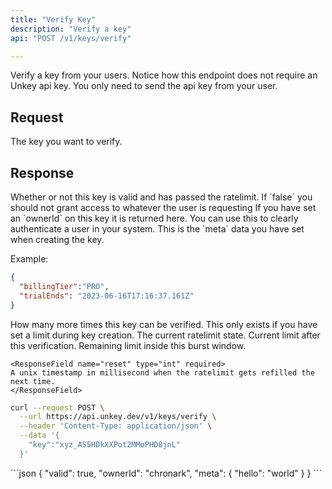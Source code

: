```yaml
---
title: "Verify Key"
description: "Verify a key"
api: "POST /v1/keys/verify"

---
```


Verify a key from your users. Notice how this endpoint does not require an Unkey api key. You only need to send the api key from your user.

## Request

<ParamField body="key" type="string" required>
The key you want to verify.
</ParamField>

## Response

<ResponseField name="valid" type="boolean" required>
  Whether or not this key is valid and has passed the ratelimit.
  If `false` you should not grant access to whatever the user is requesting
</ResponseField>
<ResponseField name="ownerId" type="string">
  If you have set an `ownerId` on this key it is returned here. You can use this to clearly authenticate a user in your system.
</ResponseField>


<ResponseField name="meta" type="object" >
This is the `meta` data you have set when creating the key.

Example:
```json
{
  "billingTier":"PRO",
  "trialEnds": "2023-06-16T17:16:37.161Z"
}
```

</ResponseField>

<ResponseField name="remaining" type="int">
  How many more times this key can be verified. This only exists if you have set a limit during key creation.
</ResponseField>


<ResponseField name="ratelimit" type="Object">
  The current ratelimit state.

  <Expandable title="properties">

  <ResponseField name="limit" type="int"  required>
  Current limit after this verification.

  </ResponseField>
  <ResponseField name="remaining" type="int" required>
  Remaining limit inside this burst window.


  </ResponseField>


    <ResponseField name="reset" type="int" required>
    A unix timestamp in millisecond when the ratelimit gets refilled the next time.
    </ResponseField>

 </Expandable>



</ResponseField>


<RequestExample>



```sh
curl --request POST \
  --url https://api.unkey.dev/v1/keys/verify \
  --header 'Content-Type: application/json' \
  --data '{
    "key":"xyz_AS5HDkXXPot2MMoPHD8jnL"
  }'
```





</RequestExample>

<ResponseExample>
```json
{
	"valid": true,
	"ownerId": "chronark",
	"meta": {
		"hello": "world"
	}
}
```


</ResponseExample>
